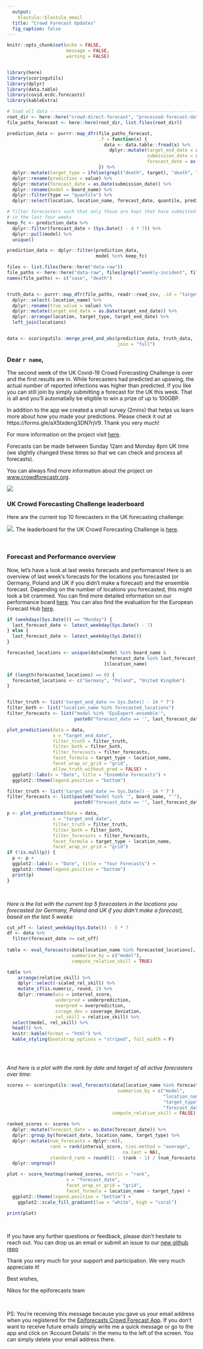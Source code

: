```yaml
---
  output: 
    blastula::blastula_email
  title: "Crowd Forecast Updates"
  fig_caption: false
---
```


```r

knitr::opts_chunk$set(echo = FALSE, 
                      message = FALSE, 
                      warning = FALSE)


library(here)
library(scoringutils)
library(dplyr)
library(data.table)
library(covid.ecdc.forecasts)
library(kableExtra)
```


```r
# load all data ----------------------------------------------------------------
root_dir <- here::here("crowd-direct-forecast", "processed-forecast-data")
file_paths_forecast <- here::here(root_dir, list.files(root_dir))

prediction_data <- purrr::map_dfr(file_paths_forecast, 
                                  .f = function(x) {
                                    data <- data.table::fread(x) %>%
                                      dplyr::mutate(target_end_date = as.Date(target_end_date), 
                                                    submission_date = as.Date(submission_date), 
                                                    forecast_date = as.Date(forecast_date))
                                  }) %>%
  dplyr::mutate(target_type = ifelse(grepl("death", target), "death", "case")) %>%
  dplyr::rename(prediction = value) %>%
  dplyr::mutate(forecast_date = as.Date(submission_date)) %>%
  dplyr::rename(model = board_name) %>%
  dplyr::filter(type == "quantile") %>%
  dplyr::select(location, location_name, forecast_date, quantile, prediction, model, target_end_date, horizon, target, target_type)

# filter forecasters such that only those are kept that have submitted forecasts
# in the last four weeks
keep_fc <- prediction_data %>%
  dplyr::filter(forecast_date > (Sys.Date() - 4 * 7)) %>%
  dplyr::pull(model) %>%
  unique()

prediction_data <- dplyr::filter(prediction_data, 
                                 model %in% keep_fc)

files <- list.files(here::here("data-raw"))
file_paths <- here::here("data-raw", files[grepl("weekly-incident", files)])
names(file_paths) <- c("case", "death")


truth_data <- purrr::map_dfr(file_paths, readr::read_csv, .id = "target_type") %>%
  dplyr::select(-location_name) %>%
  dplyr::rename(true_value = value) %>%
  dplyr::mutate(target_end_date = as.Date(target_end_date)) %>%
  dplyr::arrange(location, target_type, target_end_date) %>%
  left_join(locations)


data <- scoringutils::merge_pred_and_obs(prediction_data, truth_data, 
                                         join = "full")

```


### Dear `r name`,

The second week of the UK Covid-19 Crowd Forecasting Challenge is over and the first results are in. While forecasters had predicted an upswing, the actual number of reported infections was higher than predicted. If you like you can still join by simply submitting a forecast for the UK this week. That is all and you'll automatially be eligible to win a prize of up to 100GBP. 

In addition to the app we created a small survey (2mins) that helps us learn more about how you made your predictions. Please check it out at https://forms.gle/aX5txdeng3DN7rjV9. Thank you very much!

For more information on the project visit [here](https://www.crowdforecastr.org/2021/05/11/uk-challenge/). 

Forecasts can be made between Sunday 12am and Monday 8pm UK time (we slightly changed these times so that we can check and process all forecasts). 

You can always find more information about the project on [www.crowdforecastr.org](https://www.crowdforecastr.org). 

![](../../../crowdforecasting-challenge/Crowdforecasting-challenge-header.png)

### UK Crowd Forecasting Challenge leaderboard

Here are the current top 10 forecasters in the UK forecasting challenge: 

![](../../../crowdforecasting-challenge/leaderboard-week-2.png). The leaderboard for the UK Crowd Forecasting Challenge is [here](https://epiforecasts.io/uk-challenge). 

<br>

### Forecast and Performance overview

Now, let's have a look at last weeks forecasts and performance! Here is an overview of last week's forecasts for the locations you forecasted (or Germany, Poland and UK if you didn’t make a forecast) and the ensemble forecast. Depending on the number of locations you forecasted, this might look a bit crammed. You can find more detailed information on our performance board [here](https://epiforecasts.io/crowd-evaluation). You can also find the evaluation for the European Forecast Hub [here](https://covid19forecasthub.eu/reports.html). 


```r

if (weekdays(Sys.Date()) == "Monday") {
  last_forecast_date <- latest_weekday(Sys.Date() - 7)
} else {
  last_forecast_date <- latest_weekday(Sys.Date())
}

forecasted_locations <- unique(data[model %in% board_name & 
                                      forecast_date %in% last_forecast_date
                                    ]$location_name)

if (length(forecasted_locations) == 0) {
  forecasted_locations <- c("Germany", "Poland", "United Kingdom")
}


filter_truth <- list('target_end_date >= Sys.Date() - 14 * 7')
filter_both <- list("location_name %in% forecasted_locations")
filter_forecasts <- list("model %in% 'EpiExpert-ensemble'", 
                         paste0("forecast_date == '", last_forecast_date, "'"))

plot_predictions(data = data, 
                 x = "target_end_date",
                 filter_truth = filter_truth, 
                 filter_both = filter_both,
                 filter_forecasts = filter_forecasts,
                 facet_formula = target_type ~ location_name, 
                 facet_wrap_or_grid = "grid", 
                 allow_truth_without_pred = FALSE) + 
  ggplot2::labs(x = "Date", title = "Ensemble Forecasts") + 
  ggplot2::theme(legend.position = "bottom")

filter_truth <- list('target_end_date >= Sys.Date() - 14 * 7')
filter_forecasts <- list(paste0("model %in% '", board_name, "'"), 
                         paste0("forecast_date == '", last_forecast_date, "'"))

p <- plot_predictions(data = data, 
                 x = "target_end_date",
                 filter_truth = filter_truth, 
                 filter_both = filter_both,
                 filter_forecasts = filter_forecasts,
                 facet_formula = target_type ~ location_name, 
                 facet_wrap_or_grid = "grid") 
if (!is.null(p)) {
  p <- p + 
  ggplot2::labs(x = "Date", title = "Your Forecasts") + 
  ggplot2::theme(legend.position = "bottom")
  print(p)
}


```

<br>

*Here is the list with the current top 5 forecasters in the locations you forecasted (or Germany, Poland and UK if you didn't make a forecast), based on the last 5 weeks: *

```r
cut_off <- latest_weekday(Sys.Date()) - 5 * 7
df <- data %>%
  filter(forecast_date >= cut_off)
  
table <- eval_forecasts(data[location_name %in% forecasted_locations], 
                        summarise_by = c("model"), 
                        compute_relative_skill = TRUE)

table %>%
    arrange(relative_skill) %>%
    dplyr::select(-scaled_rel_skill) %>%
    mutate_if(is.numeric, round, 2) %>%
    dplyr::rename(wis = interval_score,
                  underpred = underprediction,
                  overpred = overprediction,
                  cvrage_dev = coverage_deviation,
                  rel_skill = relative_skill) %>%
  select(model, rel_skill) %>%
  head(5) %>%
  knitr::kable(format = "html") %>% 
  kable_styling(bootstrap_options = "striped", full_width = F)



```

<br>

*And here is a plot with the rank by date and target of all active forecasters over time:*

```r
scores <- scoringutils::eval_forecasts(data[location_name %in% forecasted_locations],
                                         summarise_by = c("model", 
                                                          "location_name", 
                                                          "target_type",
                                                          "forecast_date"), 
                                       compute_relative_skill = FALSE)

ranked_scores <- scores %>%
  dplyr::mutate(forecast_date = as.Date(forecast_date)) %>%
  dplyr::group_by(forecast_date, location_name, target_type) %>%
  dplyr::mutate(num_forecasts = dplyr::n(), 
                rank = rank(interval_score, ties.method = "average",
                                           na.last = NA), 
                standard_rank = round((1 - (rank - 1) / (num_forecasts - 1)) * 100)) %>%
  dplyr::ungroup()

plot <- score_heatmap(ranked_scores, metric = "rank", 
                      x = "forecast_date",
                      facet_wrap_or_grid = "grid",
                      facet_formula = location_name ~ target_type) + 
  ggplot2::theme(legend.position = "bottom") +
    ggplot2::scale_fill_gradient(low = "white", high = "coral")

print(plot)
```

<br>

If you have any further questions or feedback, please don't hesitate to reach out. You can drop us an email or submit an issue to our [new github repo](https://github.com/epiforecasts/covid-europe-forecast)

Thank you very much for your support and participation. We very much appreciate it!

Best wishes, 

Nikos for the epiforecasts team

<br>

PS: You're receiving this message because you gave us your email address when you registered for the [Epiforecasts Crowd Forecast App](https://cmmid-lshtm.shinyapps.io/crowd-forecast/). If you don't want to receive future emails simply write me a quick message or go to the app and click on 'Account Details' in the menu to the left of the screen. You can simply delete your email address there. 

